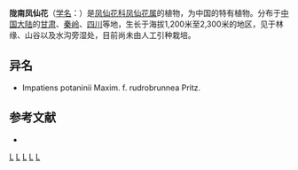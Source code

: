 {{Speciesbox 
| taxon = Impatiens potaninii
| authority = Maxim.
}}

'''陇南凤仙花'''（[[学名|学名]]：{{lang|la|''Impatiens potaninii''}}）是[[凤仙花科|凤仙花科]][[凤仙花属|凤仙花属]]的植物，为中国的特有植物。分布于[[中国大陆|中国大陆]]的[[甘肃|甘肃]]、[[秦岭|秦岭]]、[[四川|四川]]等地，生长于海拔1,200米至2,300米的地区，见于林缘、山谷以及水沟旁湿处，目前尚未由人工引种栽培。

== 异名 ==
* Impatiens potaninii Maxim. f. rudrobrunnea Pritz.

== 参考文献 ==
<div class="references-small">
* {{cite web| url =http://www.bioinfo.cn/db05/KmzwSpecies.php?action=view&id=1723| title =陇南凤仙花| work =《中国高等植物数据库全库》| publisher =中国科学院微生物研究所| author =昆明植物研究所| accessdate =2009-02-22| deadurl =yes| archiveurl =https://web.archive.org/web/20160305031643/http://www.bioinfo.cn/db05/KmzwSpecies.php?action=view&id=1723| archivedate =2016-03-05}}
</div>
{{Taxonbar}}

[[Category:凤仙花属|L]]
[[Category:中國特有植物|L]]
[[Category:甘肃植物|L]]
[[Category:四川植物|L]]
[[Category:陕西植物|L]]